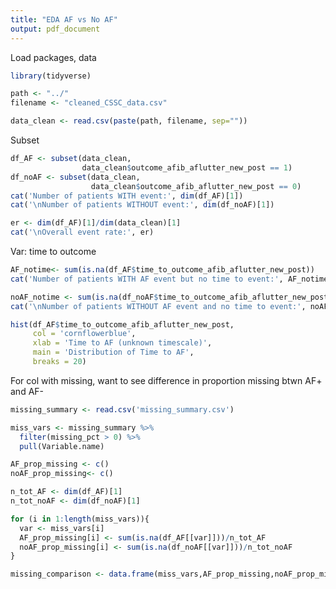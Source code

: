 ```yaml
---
title: "EDA AF vs No AF"
output: pdf_document
---
```


Load packages, data

```r
library(tidyverse)

path <- "../"
filename <- "cleaned_CSSC_data.csv"

data_clean <- read.csv(paste(path, filename, sep=""))
```

Subset

```r
df_AF <- subset(data_clean, 
                data_clean$outcome_afib_aflutter_new_post == 1)
df_noAF <- subset(data_clean, 
                  data_clean$outcome_afib_aflutter_new_post == 0)
cat('Number of patients WITH event:', dim(df_AF)[1])
cat('\nNumber of patients WITHOUT event:', dim(df_noAF)[1])

er <- dim(df_AF)[1]/dim(data_clean)[1]
cat('\nOverall event rate:', er)
```

Var: time to outcome

```r
AF_notime<- sum(is.na(df_AF$time_to_outcome_afib_aflutter_new_post))
cat('Number of patients WITH AF event but no time to event:', AF_notime)

noAF_notime <- sum(is.na(df_noAF$time_to_outcome_afib_aflutter_new_post))
cat('\nNumber of patients WITHOUT AF event and no time to event:', noAF_notime)

hist(df_AF$time_to_outcome_afib_aflutter_new_post,
     col = 'cornflowerblue',
     xlab = 'Time to AF (unknown timescale)',
     main = 'Distribution of Time to AF',
     breaks = 20)
```

For col with missing, want to see difference in proportion missing btwn AF+ and AF-

```r
missing_summary <- read.csv('missing_summary.csv')

miss_vars <- missing_summary %>%
  filter(missing_pct > 0) %>%
  pull(Variable.name)

AF_prop_missing <- c()
noAF_prop_missing<- c()

n_tot_AF <- dim(df_AF)[1]
n_tot_noAF <- dim(df_noAF)[1]

for (i in 1:length(miss_vars)){
  var <- miss_vars[i]
  AF_prop_missing[i] <- sum(is.na(df_AF[[var]]))/n_tot_AF
  noAF_prop_missing[i] <- sum(is.na(df_noAF[[var]]))/n_tot_noAF
}

missing_comparison <- data.frame(miss_vars,AF_prop_missing,noAF_prop_missing)
```

